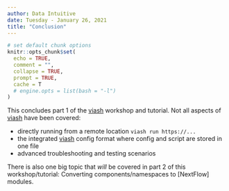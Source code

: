 ```yaml
---
author: Data Intuitive
date: Tuesday - January 26, 2021
title: "Conclusion"
---
```


```r
# set default chunk options
knitr::opts_chunk$set(
  echo = TRUE,
  comment = "",
  collapse = TRUE,
  prompt = TRUE,
  cache = T
  # engine.opts = list(bash = "-l")
)
```

This concludes part 1 of the [viash] workshop and tutorial. Not all aspects of [viash] have been covered:

- directly running from a remote location `viash run https://...`
- the integrated [viash] config format where config and script are stored in one file
- advanced troubleshooting and testing scenarios

There is also one big topic that _will_ be covered in part 2 of this workshop/tutorial: Converting components/namespaces to [NextFlow] modules.


[viash]: https://github.com/data-intuitive/viash
